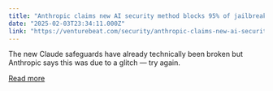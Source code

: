 ```yaml
---
title: "Anthropic claims new AI security method blocks 95% of jailbreaks, invites red teamers to try"
date: "2025-02-03T23:34:11.000Z"
link: "https://venturebeat.com/security/anthropic-claims-new-ai-security-method-blocks-95-of-jailbreaks-invites-red-teamers-to-try/"
---
```


The new Claude safeguards have already technically been broken but Anthropic says this was due to a glitch — try again.

[Read more](https://venturebeat.com/security/anthropic-claims-new-ai-security-method-blocks-95-of-jailbreaks-invites-red-teamers-to-try/)
